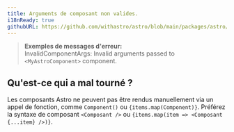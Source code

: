 ```yaml
---
title: Arguments de composant non valides.
i18nReady: true
githubURL: https://github.com/withastro/astro/blob/main/packages/astro/src/core/errors/errors-data.ts
---
```


> **Exemples de messages d'erreur:**<br/>
InvalidComponentArgs: Invalid arguments passed to `<MyAstroComponent>` component.

## Qu'est-ce qui a mal tourné ?
Les composants Astro ne peuvent pas être rendus manuellement via un appel de fonction, comme `Component()` ou `{items.map(Component)}`. Préférez la syntaxe de composant `<Composant />` ou `{items.map(item => <Composant {...item} />)}`.
